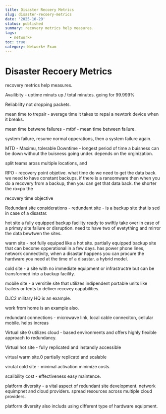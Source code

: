 ```yaml
---
title: Disaster Recoery Metrics
slug: disaster-recoery-metrics
date: '2025-10-29'
status: published
summary: recovery metrics help measures.
tags:
  - network+
toc: true
category: Network+ Exam
---
```


# Disaster Recoery Metrics

recovery metrics help measures. 

Availibity - uptime minuts up / total minutes. going for 99.999% 

Reliablilty not dropping packets. 

mean time to trepair - average time it takes to repai a newtork device when it breaks. 

mean time betwene failures - mtbf - mean time between failure. 

system failure, resume normal opperations, then a system failure again. 

MTD - Maximu, tolerable Downtime - longest period of time a buisness can be down without the buisness going under. depends on the orginization. 

split teams aross multiple locations, and 

RPO - recovery point objetive. what time do we need to get the data back. we need to have constant backups. if there is a ransomware then when you do a recovery from a backup, then you can get that data back. the shorter the ro=po the 

recovery time objective 

Redundant site considerations - redundant site - is a backup site that is sed in case of a disastar. 

hot site a fully equipped backup facility ready to swiftly take over in case of a primay site failure or disruption. need to have two of evetything and mirror the data bewtwen the sites. 

warm site - not fully equiped like a hot site. partially equipped backup site that can become opperational in a few days. has power phone lines, network connectivity, when a disastar happens you can procure the hardware you need at the time of a disastar. a hybrid model. 

cold site - a site with no immediate equipment or infrastructre but can be transformed into a backup facility. 

mobile site - a versitile site that utilizes indipendent portable units like trailers or tents to deliver recovey capabilities. 

DJC2 military HQ is an example. 

work from home is an example also. 

redundant connections - microwave link, local cable conneciton, cellular mobile. helps increas 

Virtual site 0 utilizes cloud - based environments and offers highly flexible approach to redundancy. 

Virtual hot site - fully replicated and instandly accessible 

virtual warm site.0 partially replicatd and scalable 

virutal cold site - minimal activation minimize costs. 

scalibility cost - effectiveness easy maintence. 

platform diversity - a vital aspect of redundant site development. network equimpnet and cloud providers. spread resources across multiple cloud providers. 

platform diversity also includs using different type of hardware equipment.
